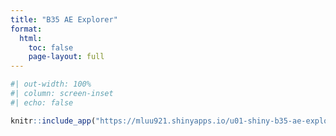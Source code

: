 ```yaml
---
title: "B35 AE Explorer"
format:
  html:
    toc: false
    page-layout: full
---
```


```r
#| out-width: 100%
#| column: screen-inset
#| echo: false

knitr::include_app("https://mluu921.shinyapps.io/u01-shiny-b35-ae-explorer/", height = '1000px')
```
